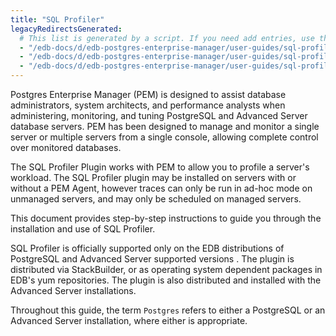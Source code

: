 ```yaml
---
title: "SQL Profiler"
legacyRedirectsGenerated:
  # This list is generated by a script. If you need add entries, use the `legacyRedirects` key.
  - "/edb-docs/d/edb-postgres-enterprise-manager/user-guides/sql-profiler-configuration-guide/8.0/genindex.html"
  - "/edb-docs/d/edb-postgres-enterprise-manager/user-guides/sql-profiler-configuration-guide/8.0/conclusion.html"
  - "/edb-docs/d/edb-postgres-enterprise-manager/user-guides/sql-profiler-configuration-guide/8.0/index.html"
---
```


Postgres Enterprise Manager (PEM) is designed to assist database administrators, system architects, and performance analysts when administering, monitoring, and tuning PostgreSQL and Advanced Server database servers. PEM has been designed to manage and monitor a single server or multiple servers from a single console, allowing complete control over monitored databases.

The SQL Profiler Plugin works with PEM to allow you to profile a server's workload. The SQL Profiler plugin may be installed on servers with or without a PEM Agent, however traces can only be run in ad-hoc mode on unmanaged servers, and may only be scheduled on managed servers.

This document provides step-by-step instructions to guide you through the installation and use of SQL Profiler.

SQL Profiler is officially supported only on the EDB distributions of PostgreSQL and Advanced Server supported versions . The plugin is distributed via StackBuilder, or as operating system dependent packages in EDB's yum repositories. The plugin is also distributed and installed with the Advanced Server installations.

Throughout this guide, the term `Postgres` refers to either a PostgreSQL or an Advanced Server installation, where either is appropriate.


